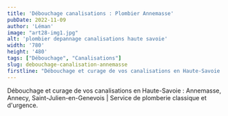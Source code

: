 ```yaml
---
title: 'Débouchage canalisations : Plombier Annemasse'
pubDate: 2022-11-09
author: 'Léman'
image: "art28-img1.jpg"
alt: 'plombier depannage canalisations haute savoie'
width: '780'
height: '480'
tags: ["Débouchage", "Canalisations"]
slug: debouchage-canalisation-annemasse
firstline: "Débouchage et curage de vos canalisations en Haute-Savoie : Annemasse, Annecy, Saint-Julien-en-Genevois | Service de plomberie classique et d'urgence."
---
```


<div class="flex justify-center items-center">
  <p class="text-center">
    Débouchage et curage de vos canalisations en Haute-Savoie : Annemasse, Annecy, Saint-Julien-en-Genevois | Service de plomberie classique et d'urgence.
  </p>
</div>